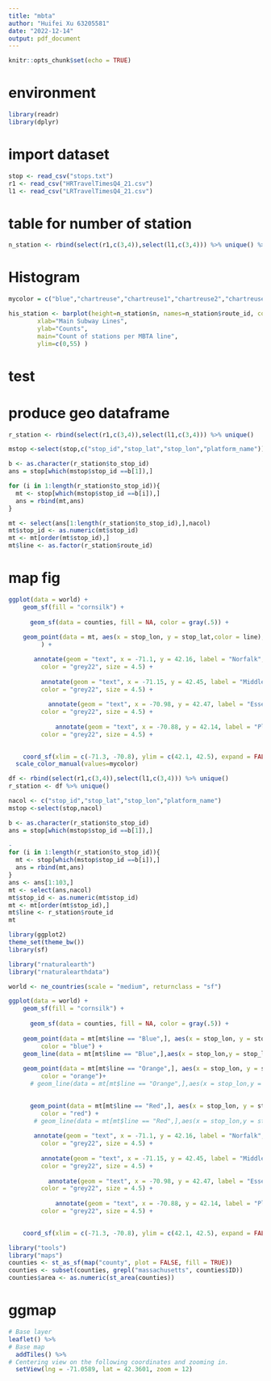 ```yaml
---
title: "mbta"
author: "Huifei Xu 63205581"
date: "2022-12-14"
output: pdf_document
---
```


```r
knitr::opts_chunk$set(echo = TRUE)
```

# environment

```r
library(readr)
library(dplyr)
```



# import dataset

```r
stop <- read_csv("stops.txt")
r1 <- read_csv("HRTravelTimesQ4_21.csv")
l1 <- read_csv("LRTravelTimesQ4_21.csv")
```

# table for number of station
```r
n_station <- rbind(select(r1,c(3,4)),select(l1,c(3,4))) %>% unique() %>% count(route_id)
```

# Histogram
```r
mycolor = c("blue","chartreuse","chartreuse1","chartreuse2","chartreuse3","cyan","orange","red")

his_station <- barplot(height=n_station$n, names=n_station$route_id, col=mycolor,
        xlab="Main Subway Lines", 
        ylab="Counts", 
        main="Count of stations per MBTA line", 
        ylim=c(0,55) )
```

# test

# produce geo dataframe


```r

r_station <- rbind(select(r1,c(3,4)),select(l1,c(3,4))) %>% unique()
```

```r
mstop <-select(stop,c("stop_id","stop_lat","stop_lon","platform_name"))

b <- as.character(r_station$to_stop_id)
ans = stop[which(mstop$stop_id ==b[1]),]

for (i in 1:length(r_station$to_stop_id)){
  mt <- stop[which(mstop$stop_id ==b[i]),]
  ans = rbind(mt,ans)
}

mt <- select(ans[1:length(r_station$to_stop_id),],nacol)
mt$stop_id <- as.numeric(mt$stop_id)
mt <- mt[order(mt$stop_id),]
mt$line <- as.factor(r_station$route_id)

```

# map fig
```r
ggplot(data = world) +
    geom_sf(fill = "cornsilk") +
  
      geom_sf(data = counties, fill = NA, color = gray(.5)) +
  
    geom_point(data = mt, aes(x = stop_lon, y = stop_lat,color = line), size = 0.65
         ) +

       annotate(geom = "text", x = -71.1, y = 42.16, label = "Norfalk", 
         color = "grey22", size = 4.5) +
    
         annotate(geom = "text", x = -71.15, y = 42.45, label = "Middlesex", 
         color = "grey22", size = 4.5) +
  
           annotate(geom = "text", x = -70.98, y = 42.47, label = "Essex", 
         color = "grey22", size = 4.5) +
  
             annotate(geom = "text", x = -70.88, y = 42.14, label = "Plymouth", 
         color = "grey22", size = 4.5) +

  
    coord_sf(xlim = c(-71.3, -70.8), ylim = c(42.1, 42.5), expand = FALSE) +
  scale_color_manual(values=mycolor)
```







```r

df <- rbind(select(r1,c(3,4)),select(l1,c(3,4))) %>% unique()
r_station <- df %>% unique()

nacol <- c("stop_id","stop_lat","stop_lon","platform_name")
mstop <-select(stop,nacol)

b <- as.character(r_station$to_stop_id)
ans = stop[which(mstop$stop_id ==b[1]),]

-
for (i in 1:length(r_station$to_stop_id)){
  mt <- stop[which(mstop$stop_id ==b[i]),]
  ans = rbind(mt,ans)
}
ans <- ans[1:103,]
mt <- select(ans,nacol)
mt$stop_id <- as.numeric(mt$stop_id)
mt <- mt[order(mt$stop_id),]
mt$line <- r_station$route_id
mt
```




```r
library(ggplot2)
theme_set(theme_bw())
library(sf)

library("rnaturalearth")
library("rnaturalearthdata")

world <- ne_countries(scale = "medium", returnclass = "sf")

```

```r
ggplot(data = world) +
    geom_sf(fill = "cornsilk") +
  
      geom_sf(data = counties, fill = NA, color = gray(.5)) +
  
    geom_point(data = mt[mt$line == "Blue",], aes(x = stop_lon, y = stop_lat), size = 0.65, 
         color = "blue") +
    geom_line(data = mt[mt$line == "Blue",],aes(x = stop_lon,y = stop_lat),color = "blue",alpha = 0.6) +
  
    geom_point(data = mt[mt$line == "Orange",], aes(x = stop_lon, y = stop_lat), size = 0.65, 
         color = "orange")+
      # geom_line(data = mt[mt$line == "Orange",],aes(x = stop_lon,y = stop_lat),color = "orange") +

  
      geom_point(data = mt[mt$line == "Red",], aes(x = stop_lon, y = stop_lat), size = 0.65, 
         color = "red") +
       # geom_line(data = mt[mt$line == "Red",],aes(x = stop_lon,y = stop_lat),color = "red") +
  
       annotate(geom = "text", x = -71.1, y = 42.16, label = "Norfalk", 
         color = "grey22", size = 4.5) +
    
         annotate(geom = "text", x = -71.15, y = 42.45, label = "Middlesex", 
         color = "grey22", size = 4.5) +
  
           annotate(geom = "text", x = -70.98, y = 42.47, label = "Essex", 
         color = "grey22", size = 4.5) +
  
             annotate(geom = "text", x = -70.88, y = 42.14, label = "Plymouth", 
         color = "grey22", size = 4.5) +

  
    coord_sf(xlim = c(-71.3, -70.8), ylim = c(42.1, 42.5), expand = FALSE)
```

```r
library("tools")
library("maps")
counties <- st_as_sf(map("county", plot = FALSE, fill = TRUE))
counties <- subset(counties, grepl("massachusetts", counties$ID))
counties$area <- as.numeric(st_area(counties))
```










# ggmap

```r

# Base layer
leaflet() %>%
# Base map
  addTiles() %>% 
# Centering view on the following coordinates and zooming in.
  setView(lng = -71.0589, lat = 42.3601, zoom = 12)
```
